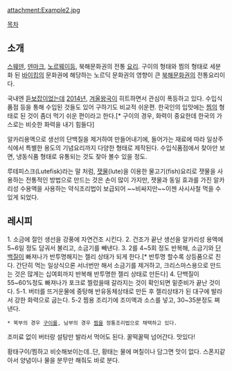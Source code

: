 attachment:Example2.jpg

[[목차]]
== 소개 ==
[[스웨덴]], [[덴마크]], [[노르웨이]]등, 북해문화권의 전통 [[요리]].
구이의 형태와 찜의 형태로 세분화 된 [[바이킹]]의 문화권에 해당하는 노르딕 문화권의 영향이 큰 [[북해]]문화권의 전통요리이다.

국내엔 [[듣보잡]]이었는데 [[2014년]], [[겨울왕국]]이 히트하면서 관심이 폭등하고 있다. 수입식품점 등을 통해 수입된 것들도 있어 구하기도 비교적 쉬운편. 한국인의 입맛에는 [[찜]]의 형태로 된 것이 좀더 먹기 쉬운 편이라고 한다.[* 구이의 경우, 화력이 중요한데 한국의 가스로는 비슷한 화력을 내기 힘들다]

알카리용액으로 생선의 단백질을 제거하여 만들어내기에, 들어가는 재료에 따라 일상주식에서 특별한 용도의 기념요리까지 다양한 형태로 제작된다. 수입식품점에서 찾아만 보면, 냉동식품 형태로 유통되는 것도 찾아 볼수 있을 정도. 

루테피스크(Lutefisk)라는 말 처럼, [[잿물]](lute)을 이용한 물고기(fish)요리로 잿물을 사용하는 전통적인 방법으로 만드는 것은 손이 많이 가지만, 잿물과 동일 효과를 가진 알카리성 수용액을 사용하는 약식조리법이 보급되어 ~~비싸지만~~이젠 사시사철 먹을 수 있게 되었다.


== 레시피 ==
1. 소금에 절인 생선을 강풍에 자연건조 시킨다.
2. 건조가 끝난 생선을 알카리성 용액에 5~6일 정도 담궈서 불리고, 소금기를 빼낸다.
3. 2를 4~5회 정도 반복해, 소금기와 [[단백질]]이 빠져나가 반투명해지는 젤리 상태가 되게 한다.[* 반투명 할수록 상등품으로 친다. 간단히 먹는 일상식으론 서너번만 해서 소금기를 제거하고, 크리스마스용으로 만드는 것은 많게는 십여회까지 반복해 반투명한 젤리 상태로 만든다]
4. 단백질이 55~60%정도 빠져나가 포크로 찔렀을때 갈라지는 것이 확인되면 밑준비가 끝난 것이다.
5-1. 버터를 뜨거운물에 중탕해 반유동체상태로 만든 후 젤리상태가 된 대구에 발라서 강한 화력으로 굽는다.
5-2 찜용 조리기에 조미액과 소스를 넣고, 30~35분정도 쪄낸다.
 * 북부의 경우 [[구이]]를, 남부의 경우 [[찜]]을 정통조리법으로 채택하고 있다.

조미료 없이 버터랑 설탕만 발라서 먹어도 된다. 꿀떡꿀떡 넘어간다. 맛있다!

황태구이/찜하고 비슷해보이는데..단, 황태는 물에 며칠이나 담그면 맛이 없다. 스폰지같아서 양념이나 물을 분무만 해줘도 바로 분다.
